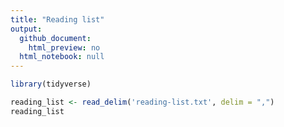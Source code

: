 ```yaml
---
title: "Reading list"
output:
  github_document:
    html_preview: no
  html_notebook: null
---
```


```r
library(tidyverse)
```

```r
reading_list <- read_delim('reading-list.txt', delim = ",")
reading_list
```

